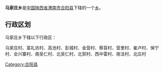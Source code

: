 {{中国乡级行政区
|行政区全称 = 马家庄乡
|景观照片文件名 = 
|景观照片描述 = 
|汉语拼音 =
|其他语言 = 
|其他语言名称 = 
|位置图文件名 = 
|位置图描述 = 
|自定义图片=
|上级行政区 = [[陕西省|陕西省]][[渭南市|渭南市]][[合阳县|合阳县]]
|行政区类别 = [[乡级行政区|乡]]
|行政区划代码 = 
|行政区划 = 
|村委会 = 
|居委会 = 
|建置时间 = 
|领导职位 = 
|领导名称 = 
|政府驻地 = 
|毗邻 = 
|地理坐标 = 
|总面积 = 
|总人口 = 
|户籍人口 = 
|户籍人口年份 = 
|常住人口 = 
|常住人口年份 = 
|人口密度 = 
|GDP = 
|邮政编码 = 
|电话区号 = 
|官方网站 = 
|网站名称 = 
}}
'''马家庄乡'''是[[中华人民共和国|中国]][[陕西省|陕西省]][[渭南市|渭南市]][[合阳县|合阳县]]下辖的一个[[乡级行政区|乡]]。

== 行政区划 ==
马家庄乡下辖以下行政区：

马家庄村、富礼坊村、高池村、彭城村、金营村、蔡苜村、营里村、崔卢村、保宁村、全兴寨村、南吴仁村、北吴仁村、北郭村、西中雷村、南洼村、北庄村

{{陕西小作品}}
{{合阳县行政区划}}

[[Category:合阳县|Category:合阳县]]